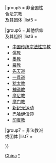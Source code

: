 {{Navbox
|name = 中华人民共和国宗教
|title = [[中华人民共和国宗教]]
|state = collapsed
|bodyclass = hlist
|above = 
* [[中国宗教史]]
* [[中華人民共和國宗教自由]]

|group1 = 法规政策
|list1 = 
* [[中华人民共和国宪法|宪法]]
**[[wikisource:zh:中华人民共和国宪法|原文]]
* [[中华人民共和国婚姻法|婚姻法]]
**[[wikisource:zh:中华人民共和国婚姻法|原文]]
* [[中华人民共和国教育法|教育法]]
**[[wikisource:zh:中华人民共和国教育法|原文]]
* [[宗教事务条例]]
**[[wikisource:zh:中华人民共和国宗教事务条例|原文]]
* [[宗教渗透|反渗透]]
* [[中国基督教|基督教]][[三自爱国教会|独立自主自办教会原则]]

|group2 = 有关部门
|list2 = 
* [[中共中央统一战线工作部]]
** [[国家宗教事务局]]
* [[中共中央政法委员会]]
* [[中华人民共和国公安部]]
* [[国家体育总局健身气功管理中心]]

|group3 = 官方组织
|list3 = 
* [[中国人民政治协商会议全国委员会民族和宗教委员会|全国政协民族和宗教委员会]]
* [[中国宗教界和平委员会]]
* [[中国宗教学会]]
* [[中国无神论学会]]
* [[中国反邪教协会]]
** [[凯风网]]

|group4 = 全国性<br />合法[[宗教]]<br />及其[[:分类:中华人民共和国全国性宗教团体|团体]]<br /><small>（[[中国内地宗教院校列表|院校]]）</small>
|list4 = {{Navbox |child
  |group1 = [[道教]]
  |list1 = 
* [[中国道教协会|'''中国道教协会''']]
* [[:分类:道观|道观]]
** [[道教名山|名山]]
** [[道教全国重点宫观|重点宫观]]

  |group2 = [[中国佛教|佛教]]
  |list2 = 
* [[中国佛教协会|'''中国佛教协会''']]
* [[世界佛教论坛]]
* [[四大佛教名山|名山]]
* [[中国寺院列表|寺院]]
* [[中国大型露天宗教造像列表|佛像]]
   {{Navbox |child
   |group1 = [[汉传佛教]]
   |list1 = [[汉族地区佛教全国重点寺院|重点寺院]]
   |group2 = [[藏傳佛教]]
   |list2 =
* [[藏传密宗|藏密]]
* [[祖古]][[转世傳承]]
** [[藏传佛教活佛转世管理办法]]
** [[活佛证]]
* [[中国藏语系高级佛学院|高级佛学院]]
* [[寺庙法制教育]]
   |group3 = 
   |list3 = [[上座部佛教|'''南传佛教''']]
   }}

  |group3 = [[中国伊斯兰教|伊斯兰教]]
  |list3 = 
* '''[[中国伊斯兰教协会]]'''
* [[朝觐 (伊斯兰教)|团体朝觐]]
* [[门宦|门宦制度]]
* [[尼卡|念“尼卡”]]、[[塔立甫]]
* [[中国伊斯兰教解经工作|解经工作]]
* [[新编卧尔兹演讲集]]
* [[:分类:中国清真寺|清真寺]]{{!w}}[[清真女寺]]
* [[:分类:中国伊斯兰教院校|院校]]

  |group4 = [[中国天主教|天主教]]
  |list4 = 
* '''一会一团：[[中国天主教爱国会]]、[[中國天主教主教團]]'''
* [[中華人民共和國與梵蒂岡關係|中梵关系]]
** [[敘任權鬥爭]]／[[中國自選自聖主教列表|自选自圣]]
** [[三自爱国教会|地上教会]]／[[中国天主教地下教会|地下教会]]
** [[中華殉道聖人 (天主教)|中华殉道圣人]]
* [[中国天主教教区列表|教区]]
** [[聖座認可之中國大陸主教列表|主教]]
* [[:分类:中国天主教堂|圣堂]]<small>[[中国天主教堂列表|列表]]</small>
** [[佘山进教之佑圣母大殿|宗座圣殿]]
** [[:分类:中国天主教主教座堂|主教座堂]]
* [[:分类:中国天主教修院|修院]]
* [[中国天主教圣母朝圣地|圣母朝圣地]]
** [[东闾中华圣母堂|河北东闾]]
** [[佘山进教之佑圣母大殿|上海佘山]]

  |group5 = [[中国基督教新教|基督教<br />（新教）]]
  |list5 = 
* '''“[[两会 (消歧义)|两会]]”：[[中国基督教三自爱国运动委员会|全国三自]]、[[中国基督教协会|中国基督教协会]]'''<small>（[[爱德基金会]]、[[南京爱德印刷有限公司|爱德印刷公司]]、[[金陵协和神学院]]）</small>
* [[三自爱国教会|三自教会]]／[[中国新教地下教会|地下教会]]
* [[中國自立教會|中国自立教会]]、[[地方教会]]、[[真耶稣教会]]、[[安息日会在中国|安息日会]]
* [[三自宣言|《三自宣言》]]、[[献堂献庙]]、[[联合礼拜]]、[[控诉运动]]、[[赞美诗（新编）|《赞美诗（新编）》]]、[[中国基督教神学思想建设|神学思想建设]]
* [[:分类:中国新教教堂|教堂]]、[[:分类:中国基督教新教神学院校|神学院校]]
}}

|group5 = 非全国性<br />合法宗教<br />及其团体
|list5 =
{{Navbox |child
  |group1 = [[正教會|东正教]]
  |list1 = 
* [[中华东正教会]]
** [[黑龙江东正教|黑龙江]]
*** [[哈尔滨东正教|哈尔滨]]
** [[内蒙古东正教|内蒙古]]
** [[新疆东正教|新疆]]
** [[北京东正教|北京]]
** [[上海东正教|上海]]
* [[正教會普世宗主教聖統香港及東南亞都主教教區|香港]]
* [[中華殉道聖人 (東正教)|中华殉道圣人]]
  |group2 = 少数民族<br />传统宗教及信仰
  |list2 = 
* [[萨满教]]
* [[苯教]]
* [[佤族#宗教|佤族原始宗教]]
** [[赛玛教]]
** [[佤族#羊桥寨信仰|羊桥寨信仰]]
* [[白族|白族本主崇拜]]
* [[彝族|彝族毕摩、苏尼]]
* [[东巴教|纳西族东巴教]]
* [[么教|壮族么教]]
** [[摩教|布依族摩教]]
* [[师公教]]
  |group3 = 汉族传统宗教
  |list3 = 
* [[孔教]]
** [[香港孔教學院|香港]]
** [[澳門孔教會|澳門]]
** [[深圳孔聖堂|深圳]]
* [[三一教]]
** [[莆田市三一教协会|福建]]
  |group4 = [[中国民间信仰]]
  |list4 = 
* [[中国民间信仰]]
}}

|group6 = 其他信仰<br />及其组织
|list6 = 
* [[中国传统宗法性宗教]]
* [[儒教 (宗教)|儒教]]
* [[墨家|墨教]]
* [[羅教]]
* [[先天道]]
* [[一貫道]]
* [[中国犹太人|犹太教]]
* [[中國神社列表|神道教]]
* [[摩尼教]]
* [[摩门教]]
* [[新纪元运动]]
* [[中国巴哈伊信仰|巴哈伊信仰]]
* [[:en:Hinduism in China|印度教]]

|group7 = 非法教派<br />或团体
|list7 =
{{Navbox |child
|group1 = [[中华人民共和国政府认定的邪教组织列表|行政认定<br />的邪教]]
|list1 =
{{Navbox |child
|group2 = [[佛教]][[附佛外道|相关]]
|list2 = 
* [[观音法门 (新兴宗教)|觀音法門]]
* [[真佛宗|灵仙真佛宗]]
* [[华藏宗门]]
* [[圆顿法门]]
* [[心灵法门]]

|group3 = [[新教]][[異端]]
|list3 = 
* [[呼喊派]]（派生：[[召会]]、[[地方教会]]、[[中华大陆行政执事站]]、[[全能神教會|全能神教會/东方闪电]]、[[被立王]]及其派生的[[主神教]]）
* [[三赎基督|门徒会]]
* [[重生派|全范围教会]]
* [[灵灵教]]
* [[新约教会]]（派生：[[血水圣灵]]）
* [[統一教]]
* [[三班仆人派]]
* [[家庭國際|天父的儿女]]
* [[达米宣教会]]
* [[世界以利亚福音宣教会]]
}}

|group4 = [[中华人民共和国政府认定的邪教组织列表|法院认定<br />的邪教]]
|list4 = 
* [[华藏宗门]]
* [[银河联邦]]
* 部分[[中国新教地下教会|基督教家庭教會]]

* [[日月气功]]
* [[生命禅院]]

|group5 = [[氣功]]团体
|list5 = 
* [[中华养生益智功|中功]]
* [[日月气功]]

}}

}}<noinclude>
[[Category:各国宗教导航模板|China]]
[[Category:中华人民共和国宗教|*]]
[[Category:中华人民共和国宗教导航模板| ]]
</noinclude>
